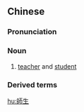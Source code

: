 {{also|师生}}
==Chinese==
{{zh-forms|s=师生}}

===Pronunciation===
{{zh-pron
|m=shīshēng
|c=si1 sang1
|mn=su-seng
|cat=n
}}

===Noun===
{{zh-noun}}

# [[teacher]] and [[student]]

===Derived terms===
{{zh-der|師生戀}}

[[hu:師生]]